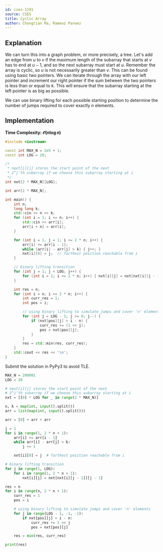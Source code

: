 ```yaml
---
id: cses-1191
source: CSES
title: Cyclic Array
author: Chongtian Ma, Rameez Parwez
---
```


## Explanation

We can turn this into a graph problem, or more precisely, a tree. Let's add an edge from $u$ to $v$ if the maximum length of the subarray that starts at $v$ has to end at $u-1$, and so the next subarray must start at $u$. Remember the array is cyclic, so $u$ is not necessarily greater than $v$. This can be found using basic two pointers. We can iterate through the array with our left pointer and increment our right pointer if the sum between the two pointers is less than or equal to $k$. This will ensure that the subarray starting at the left pointer is as big as possible.

We can use binary lifting for each possible starting position to determine the number of jumps required to cover exactly $n$ elements.

## Implementation

**Time Complexity: $\mathcal O(n \log n)$**

<LanguageSection>
<CPPSection>

```cpp
#include <iostream>

const int MAX_N = 2e5 + 1;
const int LOG = 20;

/*
 * next[i][j] stores the start point of the next
 * 2^j'th subarray if we choose this subarray starting at i
 */
int nxt[2 * MAX_N][LOG];

int arr[2 * MAX_N];

int main() {
	int n;
	long long k;
	std::cin >> n >> k;
	for (int i = 1; i <= n; i++) {
		std::cin >> arr[i];
		arr[i + n] = arr[i];
	}

	for (int i = 1, j = 1; i <= 2 * n; i++) {
		arr[i] += arr[i - 1];
		while (arr[i] - arr[j] > k) { j++; }
		nxt[i][0] = j;  // farthest position reachable from i
	}

	// binary lifting transition
	for (int j = 1; j < LOG; j++) {
		for (int i = 1; i <= 2 * n; i++) { nxt[i][j] = nxt[nxt[i][j - 1]][j - 1]; }
	}

	int res = n;
	for (int i = n; i <= 2 * n; i++) {
		int curr_res = 1;
		int pos = i;

		// using binary lifting to simulate jumps and cover 'n' elements
		for (int j = LOG - 1; j >= 0; j--) {
			if (nxt[pos][j] > i - n) {
				curr_res += (1 << j);
				pos = nxt[pos][j];
			}
		}
		res = std::min(res, curr_res);
	}
	std::cout << res << '\n';
}
```

</CPPSection>
<PySection>

<Warning>

Submit the solution in PyPy3 to avoid TLE.

</Warning>

```py
MAX_N = 200001
LOG = 20

# next[i][j] stores the start point of the next
# 2^j'th subarray if we choose this subarray starting at i
nxt = [[0] * LOG for _ in range(2 * MAX_N)]

n, k = map(int, input().split())
arr = list(map(int, input().split()))

arr = [0] + arr + arr

j = 1
for i in range(1, 2 * n + 1):
	arr[i] += arr[i - 1]
	while arr[i] - arr[j] > k:
		j += 1

	nxt[i][0] = j  # farthest position reachable from i

# binary lifting transition
for j in range(1, LOG):
	for i in range(1, 2 * n + 1):
		nxt[i][j] = nxt[nxt[i][j - 1]][j - 1]

res = n
for i in range(n, 2 * n + 1):
	curr_res = 1
	pos = i

	# using binary lifting to simulate jumps and cover 'n' elements
	for j in range(LOG - 1, -1, -1):
		if nxt[pos][j] > i - n:
			curr_res += 1 << j
			pos = nxt[pos][j]

	res = min(res, curr_res)

print(res)
```

</PySection>
</LanguageSection>
